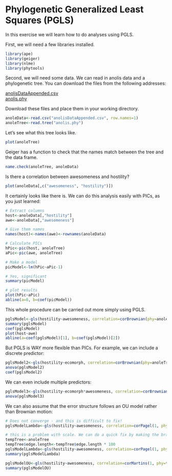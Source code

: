 Phylogenetic Generalized Least Squares (PGLS)
========================================================

In this exercise we will learn how to do analyses using PGLS. 

First, we will need a few libraries installed.

```r
library(ape)
library(geiger)
library(nlme)
library(phytools)
```

Second, we will need some data. We can read in anolis data and a phylogenetic tree. You can download the files from the following addresses:

<a href="https://drive.google.com/file/d/0B9R4DAZPUvjiV2VhTUxOTlRuQUU/edit?usp=sharing">anolisDataAppended.csv</a> <br>
<a href="https://drive.google.com/file/d/0B9R4DAZPUvjiSkl1aFY2TkNMVFk/edit?usp=sharing">anolis.phy</a>

Download these files and place them in your working directory.

```r
anoleData<-read.csv("anolisDataAppended.csv", row.names=1)
anoleTree<-read.tree("anolis.phy")
```

Let's see what this tree looks like.

```r
plot(anoleTree)
```

Geiger has a function to check that the names match between the tree and the data frame.

```r
name.check(anoleTree, anoleData)
```

Is there a correlation between awesomeness and hostility?

```r
plot(anoleData[,c("awesomeness", "hostility")])
```

It certainly looks like there is. We can do this analysis easily with PICs, as you just learned:

```r
# Extract columns
host<-anoleData[,"hostility"]
awe<-anoleData[,"awesomeness"]

# Give them names
names(host)<-names(awe)<-rownames(anoleData)

# Calculate PICs
hPic<-pic(host, anoleTree)
aPic<-pic(awe, anoleTree)

# Make a model
picModel<-lm(hPic~aPic-1)

# Yes, significant
summary(picModel)

# plot results
plot(hPic~aPic)
abline(a=0, b=coef(picModel))
```

This whole procedure can be carried out more simply using PGLS.

```r
pglsModel<-gls(hostility~awesomeness, correlation=corBrownian(phy=anoleTree), data=anoleData, method="ML")
summary(pglsModel)
coef(pglsModel)
plot(host~awe)
abline(a=coef(pglsModel)[1], b=coef(pglsModel)[2])
```

But PGLS is WAY more flexible than PICs. For example, we can include a discrete predictor:

```r
pglsModel2<-gls(hostility~ecomorph, correlation=corBrownian(phy=anoleTree), data=anoleData, method="ML")
anova(pglsModel2)
coef(pglsModel2)
```

We can even include multiple predictors:

```r
pglsModel3<-gls(hostility~ecomorph*awesomeness, correlation=corBrownian(phy=anoleTree), data=anoleData, method="ML")
anova(pglsModel3)
```

We can also assume that the error structure follows an OU model rather than Brownian motion:

```r

# Does not converge - and this is difficult to fix!
pglsModelLambda<-gls(hostility~awesomeness, correlation=corPagel(1, phy=anoleTree, fixed=FALSE), data=anoleData, method="ML")

# this is a problem with scale. We can do a quick fix by making the branch lengths longer. This will not affect the analysis other than rescaling a nuisance parameter
tempTree<-anoleTree
tempTree$edge.length<-tempTree$edge.length * 100
pglsModelLambda<-gls(hostility~awesomeness, correlation=corPagel(1, phy=tempTree, fixed=FALSE), data=anoleData, method="ML")
summary(pglsModelLambda)

pglsModelOU<-gls(hostility~awesomeness, correlation=corMartins(1, phy=tempTree), data=anoleData, method="ML")
summary(pglsModelOU)

```


